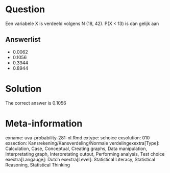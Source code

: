 Question
========

Een variabele X is verdeeld volgens N (18, 42). P(X < 13) is dan gelijk aan 

Answerlist
----------
* 0.0062
* 0.1056
* 0.3944
* 0.8944

Solution
========

The correct answer is  0.1056 

Meta-information
================
exname: uva-probability-281-nl.Rmd 
extype: schoice 
exsolution: 010 
exsection: Kansrekening/Kansverdeling/Normale verdelingexextra[Type]: Calculation, Case, Conceptual, Creating graphs, Data manipulation, Interpretating graph, Interpretating output, Performing analysis, Test choice 
exextra[Langauge]: Dutch 
exextra[Level]: Statistical Literacy, Statistical Reasoning, Statistical Thinking 
